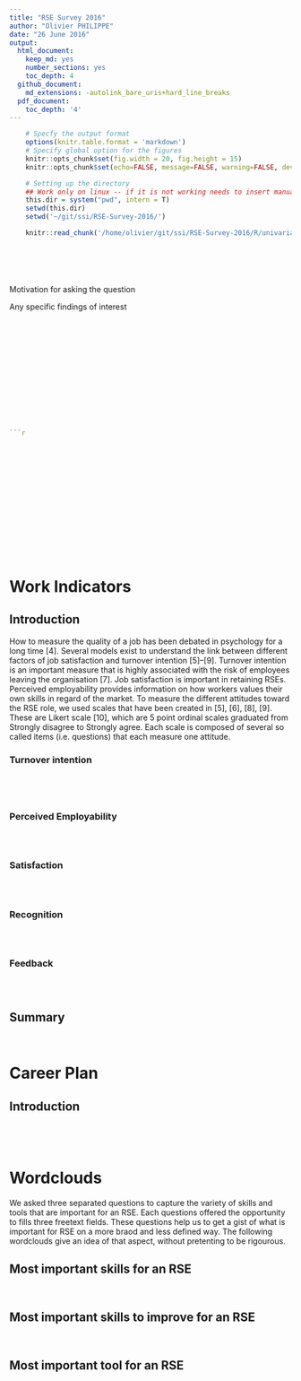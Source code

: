 ```yaml
---
title: "RSE Survey 2016"
author: "Olivier PHILIPPE"
date: "26 June 2016"
output:
  html_document:
    keep_md: yes
    number_sections: yes
    toc_depth: 4
  github_document:
    md_extensions: -autolink_bare_uris+hard_line_breaks
  pdf_document:
    toc_depth: '4'
---
```


```r
    # Specfy the output format
    options(knitr.table.format = 'markdown')
    # Specify global option for the figures
    knitr::opts_chunk$set(fig.width = 20, fig.height = 15)
    knitr::opts_chunk$set(echo=FALSE, message=FALSE, warning=FALSE, dev=c('png'))
```

```r
    # Setting up the directory
    ## Work only on linux -- if it is not working needs to insert manually
    this.dir = system("pwd", intern = T) 
    setwd(this.dir)
    setwd('~/git/ssi/RSE-Survey-2016/')
```

```r
    knitr::read_chunk('/home/olivier/git/ssi/RSE-Survey-2016/R/univariate_analysis.R')
```

```r
```

```r
```

```r
```

```r
```

```r
```

Motivation for asking the question

Any specific findings of interest




```r
```

```r
```


```r
```

```r
```

```r
```

```r
```

```r
```

```r
```

```r
```

```r
```

```r
```

```r
```

```r
```

```r
```

```r

```r
```

```r
```

```r
```

```r
```

```r
```

```r
```

```r
```

```r
```

```r
```

```r
```

```r
```

```r
```

```r
```

```r
```

```r
```

```r
```

# Work Indicators

## Introduction
How to measure the quality of a job has been debated in psychology for a long time [4]. Several models exist to understand the link between different factors of job satisfaction and turnover intention [5]–[9].
 Turnover intention is an important measure that is highly associated with the risk of employees leaving the organisation [7].
Job satisfaction is important in retaining RSEs. Perceived employability provides information on how workers values their own skills in regard of the market.
To measure the different attitudes toward the RSE role, we used scales that have been created in [5], [6], [8], [9].
These are Likert scale [10], which are 5 point ordinal scales graduated from Strongly disagree to Strongly agree.
Each scale is composed of several so called items (i.e. questions) that each measure one attitude.

### Turnover intention

```r
```

```r
```

```r
```

```r
```

### Perceived Employability

```r
```

```r
```

```r
```

### Satisfaction

```r
```

```r
```

```r
```


### Recognition

```r
```

```r
```

```r
```


### Feedback

```r
```

```r
```

```r
```

## Summary

```r
```

```r
```

# Career Plan

## Introduction

```r
```

```r
```

```r
```

```r
```

# Wordclouds

We asked three separated questions to capture the variety of skills and tools that are important for an RSE. Each questions offered the opportunity to fills three freetext fields. These questions help us to get a gist of what is important for RSE on a more braod and less defined way. 
The following wordclouds give an idea of that aspect, without pretenting to be rigourous. 


## Most important skills for an RSE

```r
```

```r
```

## Most important skills to improve for an RSE

```r
```

```r
```

## Most important tool for an RSE

```r
```

```r
```
